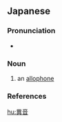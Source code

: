 ==Japanese==
{{wikipedia|lang=ja}}
{{ja-kanjitab|い|おん|yomi=o}}

===Pronunciation===
{{ja-pron|いおん|y=go|acc=0|acc_ref=DJR,SMK5}}
* {{hmp|lang=ja|sort=いおん|遺恩}}

===Noun===
{{ja-noun|いおん}}

# {{lb|ja|phonology|sort=いおん}} an [[allophone]]

===References===
<references/>

[[hu:異音]]